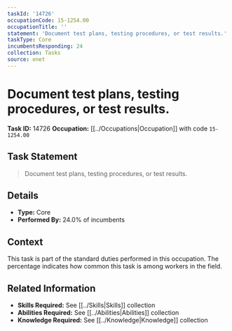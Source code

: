 ```yaml
---
taskId: '14726'
occupationCode: 15-1254.00
occupationTitle: ''
statement: 'Document test plans, testing procedures, or test results.'
taskType: Core
incumbentsResponding: 24
collection: Tasks
source: onet
---
```

# Document test plans, testing procedures, or test results.

**Task ID:** 14726
**Occupation:** [[../Occupations|Occupation]] with code `15-1254.00`

## Task Statement

> Document test plans, testing procedures, or test results.

## Details

- **Type:** Core
- **Performed By:** 24.0% of incumbents

## Context

This task is part of the standard duties performed in this occupation. The percentage indicates how common this task is among workers in the field.

## Related Information

- **Skills Required:** See [[../Skills|Skills]] collection
- **Abilities Required:** See [[../Abilities|Abilities]] collection
- **Knowledge Required:** See [[../Knowledge|Knowledge]] collection
